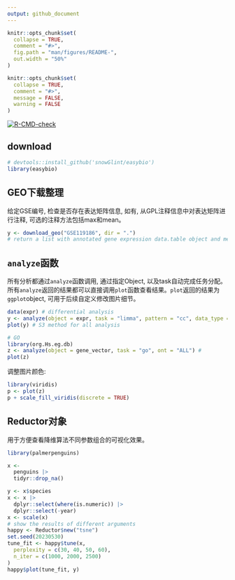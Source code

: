```yaml
---
output: github_document
---
```


<!-- README.md is generated from README.Rmd. Please edit that file -->

```r
knitr::opts_chunk$set(
  collapse = TRUE,
  comment = "#>",
  fig.path = "man/figures/README-",
  out.width = "50%"
)
```

```r
knitr::opts_chunk$set(
  collapse = TRUE,
  comment = "#>",
  message = FALSE,
  warning = FALSE
)
```


[![R-CMD-check](https://github.com/snowGlint/easybio/actions/workflows/check-standard.yaml/badge.svg?branch=main)](https://github.com/snowGlint/easybio/actions/workflows/check-standard.yaml)

## download

```r
# devtools::install_github('snowGlint/easybio')
library(easybio)
```


## GEO下载整理

给定GSE编号, 检查是否存在表达矩阵信息, 如有, 从GPL注释信息中对表达矩阵进行注释, 可选的注释方法包括max和mean。
```r
y <- download_geo("GSE119186", dir = ".")
# return a list with annotated gene expression data.table object and metadata
```

## `analyze`函数

所有分析都通过`analyze`函数调用, 通过指定Object, 以及task自动完成任务分配。
所有`analyze`返回的结果都可以直接调用`plot`函数查看结果。`plot`返回的结果为`ggplot`object, 可用于后续自定义修改图片细节。
```r
data(expr) # differential analysis
y <- analyze(object = expr, task = "limma", pattern = "cc", data_type = "array")
plot(y) # S3 method for all analysis
```

```r
# GO
library(org.Hs.eg.db)
z <- analyze(object = gene_vector, task = "go", ont = "ALL") #
plot(z)
```

调整图片颜色:

```r
library(viridis)
p <- plot(z)
p + scale_fill_viridis(discrete = TRUE)
```
## Reductor对象

用于方便查看降维算法不同参数组合的可视化效果。
```r
library(palmerpenguins)

x <-
  penguins |>
  tidyr::drop_na()

y <- x$species
x <- x |>
  dplyr::select(where(is.numeric)) |>
  dplyr::select(-year)
x <- scale(x)
# show the results of different arguments
happy <- Reductor$new("tsne")
set.seed(20230530)
tune_fit <- happy$tune(x,
  perplexity = c(30, 40, 50, 60),
  n_iter = c(1000, 2000, 2500)
)
happy$plot(tune_fit, y)
```

